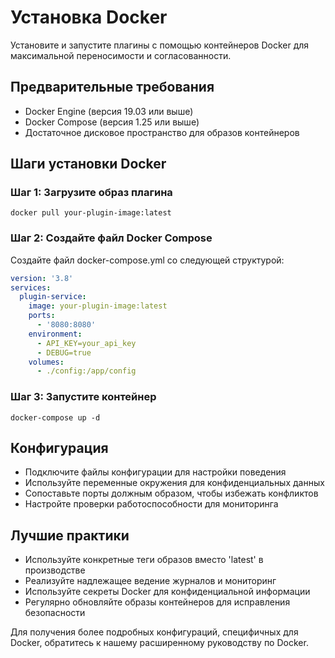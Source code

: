 # Установка Docker

Установите и запустите плагины с помощью контейнеров Docker для максимальной переносимости и согласованности.

## Предварительные требования

- Docker Engine (версия 19.03 или выше)
- Docker Compose (версия 1.25 или выше)
- Достаточное дисковое пространство для образов контейнеров

## Шаги установки Docker

### Шаг 1: Загрузите образ плагина
```
docker pull your-plugin-image:latest
```

### Шаг 2: Создайте файл Docker Compose
Создайте файл docker-compose.yml со следующей структурой:

```yaml
version: '3.8'
services:
  plugin-service:
    image: your-plugin-image:latest
    ports:
      - '8080:8080'
    environment:
      - API_KEY=your_api_key
      - DEBUG=true
    volumes:
      - ./config:/app/config
```

### Шаг 3: Запустите контейнер
```
docker-compose up -d
```

## Конфигурация

- Подключите файлы конфигурации для настройки поведения
- Используйте переменные окружения для конфиденциальных данных
- Сопоставьте порты должным образом, чтобы избежать конфликтов
- Настройте проверки работоспособности для мониторинга

## Лучшие практики

- Используйте конкретные теги образов вместо 'latest' в производстве
- Реализуйте надлежащее ведение журналов и мониторинг
- Используйте секреты Docker для конфиденциальной информации
- Регулярно обновляйте образы контейнеров для исправления безопасности

Для получения более подробных конфигураций, специфичных для Docker, обратитесь к нашему расширенному руководству по Docker.
